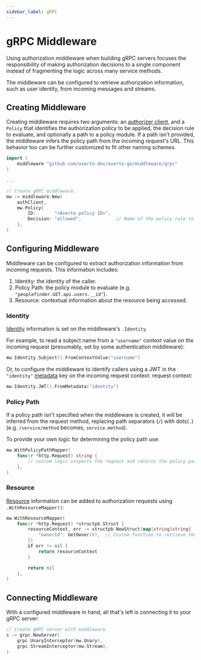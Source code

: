 ```yaml
---
sidebar_label: gRPC
---
```


# gRPC Middleware

Using authorization middleware when building gRPC servers focuses the responsibility of making authorization decisions
to a single component instead of fragmenting the logic across many service methods.

The middleware can be configured to retrieve authorization information, such as user identity, from incoming messages
and streams.

## Creating Middleware

Creating middleware requires two arguments: an [authorizer client](/docs/software-development-kits/go/authorizer),
and a `Policy` that identifies the authorization policy to be applied, the decision rule to evaluate, and optionally a
path to a policy module. If a path isn't provided, the middleware infers the policy path from the incoming
request's URL. This behavior too can be further customized to fit other naming schemes.

```go
import (
    middleware "github.com/aserto-dev/aserto-go/middleware/grpc"
)

...

// Create gRPC middleware.
mw := middleware.New(
    authClient,
    mw.Policy{
        ID:       "<Aserto policy ID>",
        Decision: "allowed",             // Name of the policy rule to evaluate.
    },
)
```

## Configuring Middleware

Middleware can be configured to extract authorization information from incoming requests. This information includes:

1. Identity: the identity of the caller.
2. Policy Path: the policy module to evaluate (e.g. `"peoplefinder.GET.api.users.__id"`).
3. Resource: contextual information about the resource being accessed.

### Identity

[Identity](/docs/authorizer-guide/identity-context) information is set on the middleware's `.Identity`.

For example, to read a subject name from a `"username"` context value on the incoming request (presumably, set by some
authentication middleware):

```go
mw.Identity.Subject().FromContextValue("username")
```

Or, to configure the middleware to identify callers using a JWT in the `"identity"`
[metadata](https://pkg.go.dev/google.golang.org/grpc/metadata) key on the incoming request context:
request context:

```go
mw.Identity.JWT().FromMetadata("identity")
```

### Policy Path

If a policy path isn't specified when the middleware is created, it will be inferred from the request method,
replacing path separators (`/`) with dots(`.`) (e.g. `/service/method` becomes, `service.method`).

To provide your own logic for determining the policy path use:

```go
mw.WithPolicyPathMapper(
    func(r *http.Request) string {
        // custom logic inspects the request and returns the policy path.
    },
)
```

### Resource

[Resource](/docs/authorizer-guide/resource-context) information can be added to authorization requests using
`.WithResourceMapper()`:

```go
mw.WithResourceMapper(
    func(r *http.Request) *structpb.Struct {
        resourceContext, err := structpb.NewStruct(map[string]string{
            "ownerId": GetOwner(r),  // Custom function to retrieve the owner of the resource being accessed.
        })
        if err != nil {
            return resourceContext
        }

        return nil
    },
)
```

## Connecting Middleware

With a configured middleware in hand, all that's left is connecting it to your gRPC server:

```go
// Create gRPC server with middleware.
s := grpc.NewServer(
    grpc.UnaryInterceptor(mw.Unary),
    grpc.StreamInterceptor(mw.Stream),
)
```
